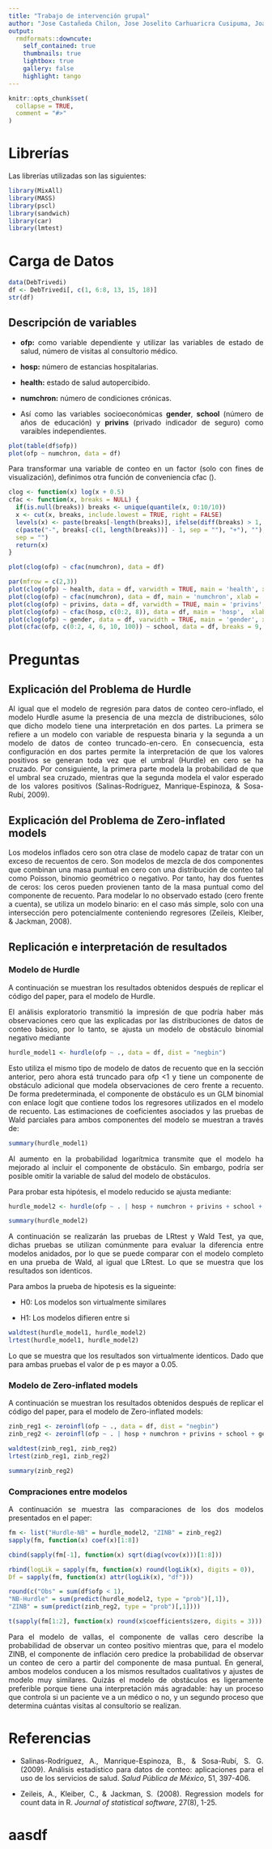 ```yaml
---
title: "Trabajo de intervención grupal"
author: "Jose Castañeda Chilon, Jose Joselito Carhuaricra Cusipuma, Joaquín Antonio Castañón Vilca"
output:
  rmdformats::downcute:
    self_contained: true
    thumbnails: true
    lightbox: true
    gallery: false
    highlight: tango
---
```


```r
knitr::opts_chunk$set(
  collapse = TRUE,
  comment = "#>"
)
```

# Librerías
Las librerías utilizadas son las siguientes:

```r
library(MixAll)
library(MASS)
library(pscl)
library(sandwich)
library(car)
library(lmtest)
```
# Carga de Datos
```r
data(DebTrivedi)
df <- DebTrivedi[, c(1, 6:8, 13, 15, 18)]
str(df)
```
## Descripción de variables
<div style="text-align: justify"> 
* **ofp:** como variable dependiente y utilizar las variables de estado de salud, número de visitas al consultorio médico.

* **hosp:** número de estancias hospitalarias.

* **health:** estado de salud autopercibido.

* **numchron:** número de condiciones crónicas.

* Así como las variables socioeconómicas **gender**, **school** (número de años de educación) y **privins** (privado indicador de seguro) como varaibles independientes.

</div>

```r
plot(table(df$ofp))
plot(ofp ~ numchron, data = df)
```

<div style="text-align: justify"> 
Para transformar una variable de conteo en un factor (solo con fines de visualización), definimos otra función de conveniencia cfac ().
</div>

```r
clog <- function(x) log(x + 0.5)
cfac <- function(x, breaks = NULL) {
  if(is.null(breaks)) breaks <- unique(quantile(x, 0:10/10))
  x <- cut(x, breaks, include.lowest = TRUE, right = FALSE)
  levels(x) <- paste(breaks[-length(breaks)], ifelse(diff(breaks) > 1,
  c(paste("-", breaks[-c(1, length(breaks))] - 1, sep = ""), "+"), ""),
  sep = "")
  return(x)
}
```


```r
plot(clog(ofp) ~ cfac(numchron), data = df)

par(mfrow = c(2,3))
plot(clog(ofp) ~ health, data = df, varwidth = TRUE, main = 'health', xlab = 'Self−perceived health status', ylab = 'Physician office visits (in clogs)')
plot(clog(ofp) ~ cfac(numchron), data = df, main = 'numchron', xlab = 'Number of chronic conditions', ylab = 'Physician office visits (in clogs)')
plot(clog(ofp) ~ privins, data = df, varwidth = TRUE, main = 'privins', xlab = 'Covered by private insurance', ylab = 'Physician office visits (in clogs)')
plot(clog(ofp) ~ cfac(hosp, c(0:2, 8)), data = df, main = 'hosp',  xlab = 'Number of hospital stays', ylab = 'Physician office visits (in clogs)')
plot(clog(ofp) ~ gender, data = df, varwidth = TRUE, main = 'gender', xlab = 'Gender', ylab = 'Physician office visits (in clogs)')
plot(cfac(ofp, c(0:2, 4, 6, 10, 100)) ~ school, data = df, breaks = 9, main = 'school', xlab = 'Number of years of education', ylab = 'Physician office visits (number of visits)')
```

# Preguntas
## Explicación del Problema de Hurdle  
<div style="text-align: justify"> 
Al igual que el modelo de regresión para datos de conteo cero-inflado, el modelo Hurdle asume la presencia de una mezcla de distribuciones, sólo que dicho modelo tiene una interpretación en dos partes. La primera se refiere a un modelo con variable de respuesta binaria y la segunda a un modelo de datos de conteo truncado-en-cero. En consecuencia, esta configuración en dos partes permite la interpretación de que los valores positivos se generan toda vez que el umbral (Hurdle) en cero se ha cruzado. Por consiguiente, la primera parte modela la probabilidad de que el umbral sea cruzado, mientras que la segunda modela el valor esperado de los valores positivos (Salinas-Rodríguez, Manrique-Espinoza, & Sosa-Rubí, 2009).
</div>

## Explicación del Problema de Zero-inflated models
<div style="text-align: justify"> 
Los modelos inflados cero  son otra clase de modelo capaz de tratar con un exceso de recuentos de cero. Son modelos de mezcla de dos componentes que combinan una masa puntual en cero con una distribución de conteo tal como Poisson, binomio geométrico o negativo. Por tanto, hay dos fuentes de ceros: los ceros pueden provienen tanto de la masa puntual como del componente de recuento. Para modelar lo no observado estado (cero frente a cuenta), se utiliza un modelo binario: en el caso más simple, solo con una intersección pero potencialmente conteniendo regresores (Zeileis, Kleiber, & Jackman, 2008).
</div>

## Replicación e interpretación de resultados
### Modelo de Hurdle
<div style="text-align: justify"> 
A continuación se muestran los resultados obtenidos después de replicar el código del paper, para el modelo de Hurdle.

El análisis exploratorio transmitió la impresión de que podría haber más observaciones cero que las explicadas por las distribuciones de datos de conteo básico, por lo tanto, se ajusta un modelo de obstáculo binomial negativo mediante
</div>
```r
hurdle_model1 <- hurdle(ofp ~ ., data = df, dist = "negbin")
```
<div style="text-align: justify"> 
Esto utiliza el mismo tipo de modelo de datos de recuento que en la sección anterior, pero ahora está truncado para ofp <1 y tiene un componente de obstáculo adicional que modela observaciones de cero frente a recuento. De forma predeterminada, el componente de obstáculo es un GLM binomial con enlace logit que contiene todos los regresores utilizados en el modelo de recuento. Las estimaciones de coeficientes asociados y las pruebas de Wald parciales para ambos componentes del modelo se muestran a través de:
</div>
```r
summary(hurdle_model1)
```
<div style="text-align: justify"> 
Al aumento en la probabilidad logarítmica transmite que el modelo ha mejorado al incluir el componente de obstáculo. Sin embargo, podría ser posible omitir la variable de salud del modelo de obstáculos.
</div>
<div style="text-align: justify"> 
Para probar esta hipótesis, el modelo reducido se ajusta mediante:
</div>
```r
hurdle_model2 <- hurdle(ofp ~ . | hosp + numchron + privins + school + gender, data = df, dist = "negbin")
```

```r
summary(hurdle_model2)
```
<div style="text-align: justify"> 
A continuación se realizarán las pruebas de LRtest y Wald Test, ya que, dichas pruebas se utilizan comúnmente para evaluar la diferencia entre modelos anidados, por lo que se puede comparar con el modelo completo en una prueba de Wald, al igual que LRtest. Lo que se muestra que los resultados son identicos.
</div>

<div style="text-align: justify"> 
Para ambos la prueba de hipotesis es la sigueinte:

* H0: Los modelos son virtualmente similares

* H1: Los modelos difieren entre si
</div>


```r
waldtest(hurdle_model1, hurdle_model2)
lrtest(hurdle_model1, hurdle_model2)
```
<div style="text-align: justify"> 
Lo que se muestra que los resultados son virtualmente identicos. Dado que para ambas pruebas el valor de p es mayor a 0.05.
</div>

### Modelo de Zero-inflated models
<div style="text-align: justify"> 
A continuación se muestran los resultados obtenidos después de replicar el código del paper, para el modelo de Zero-inflated models:
</div>

```r
zinb_reg1 <- zeroinfl(ofp ~ ., data = df, dist = "negbin")
zinb_reg2 <- zeroinfl(ofp ~ . | hosp + numchron + privins + school + gender, data = df, dist = "negbin")
```

```r
waldtest(zinb_reg1, zinb_reg2)
lrtest(zinb_reg1, zinb_reg2)
```

```r
summary(zinb_reg2)
```

### Compraciones entre modelos
<div style="text-align: justify"> 
A continuación se muestra las comparaciones de los dos modelos presentados en el paper:
</div>

```r
fm <- list("Hurdle-NB" = hurdle_model2, "ZINB" = zinb_reg2)
sapply(fm, function(x) coef(x)[1:8])

cbind(sapply(fm[-1], function(x) sqrt(diag(vcov(x)))[1:8]))

rbind(logLik = sapply(fm, function(x) round(logLik(x), digits = 0)),
Df = sapply(fm, function(x) attr(logLik(x), "df")))

round(c("Obs" = sum(df$ofp < 1),
"NB-Hurdle" = sum(predict(hurdle_model2, type = "prob")[,1]),
"ZINB" = sum(predict(zinb_reg2, type = "prob")[,1])))

t(sapply(fm[1:2], function(x) round(x$coefficients$zero, digits = 3)))
```
<div style="text-align: justify"> 
Para el modelo de vallas, el componente de vallas cero describe la probabilidad de observar un conteo positivo mientras que, para el modelo ZINB, el componente de inflación cero predice la probabilidad de observar un conteo de cero a partir del componente de masa puntual. En general, ambos modelos conducen a los mismos resultados cualitativos y ajustes de modelo muy similares. Quizás el modelo de obstáculos es ligeramente preferible porque tiene una interpretación más agradable: hay un proceso que controla si un paciente ve a un médico o no, y un segundo proceso que determina cuántas visitas al consultorio se realizan.
</div>
# Referencias
<div style="text-align: justify"> 
* Salinas-Rodríguez, A., Manrique-Espinoza, B., & Sosa-Rubí, S. G. (2009). Análisis estadístico para datos de conteo: aplicaciones para el uso de los servicios de salud. *Salud Pública de México*, 51, 397-406.

* Zeileis, A., Kleiber, C., & Jackman, S. (2008). Regression models for count data in R. *Journal of statistical software*, 27(8), 1-25.
</div>
# aasdf





